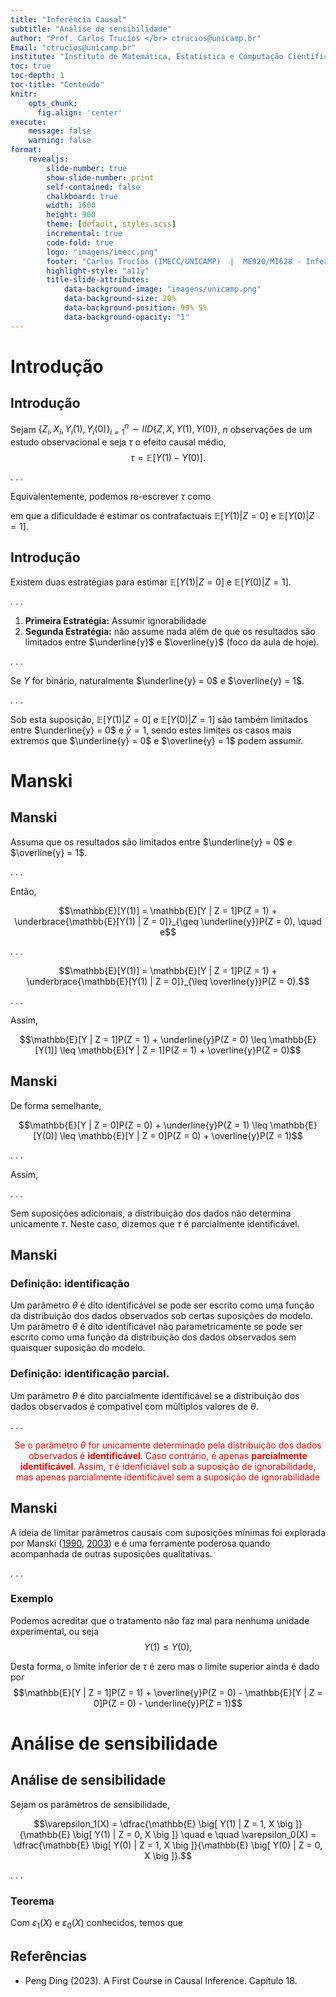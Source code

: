 ```yaml
---
title: "Inferência Causal"
subtitle: "Análise de sensibilidade"
author: "Prof. Carlos Trucíos </br> ctrucios@unicamp.br"
Email: "ctrucios@unicamp.br"
institute: "Instituto de Matemática, Estatística e Computação Científica (IMECC), </br> Universidade Estadual de Campinas (UNICAMP)."
toc: true
toc-depth: 1
toc-title: "Conteúdo"
knitr:
    opts_chunk: 
      fig.align: 'center'
execute:
    message: false
    warning: false
format:
    revealjs:
        slide-number: true
        show-slide-number: print
        self-contained: false
        chalkboard: true
        width: 1600
        height: 900
        theme: [default, styles.scss]
        incremental: true
        code-fold: true
        logo: "imagens/imecc.png"
        footer: "Carlos Trucíos (IMECC/UNICAMP)  |  ME920/MI628 - Inferência Causal |  [ctruciosm.github.io](https://ctruciosm.github.io/)"
        highlight-style: "a11y"
        title-slide-attributes:
            data-background-image: "imagens/unicamp.png"
            data-background-size: 20%
            data-background-position: 99% 5%
            data-background-opacity: "1"
---
```




# Introdução
## Introdução

Sejam $\{Z_i, X_i, Y_i(1), Y_i(0) \}_{i = 1}^n \sim IID \{Z, X, Y(1), Y(0) \}$, $n$ observações de um estudo observacional e seja $\tau$ o efeito causal médio, $$\tau = \mathbb{E} \big [ Y(1) - Y(0) \big ].$$

. . . 

Equivalentemente, podemos re-escrever $\tau$ como 
\begin{align}
\tau  &= \underbrace{\mathbb{E} [Y | Z = 1]P(Z = 1) + \mathbb{E}[Y(1) | Z = 0] P(Z = 0)}_{\mathbb{E}[Y(1)]} \\
      &- \underbrace{\Big [ \mathbb{E}[Y(0) | Z = 1]P(Z = 1) + \mathbb{E} [Y | Z = 0] P(Z = 0) \Big ]}_{\mathbb{E}[Y(0)]},
\end{align}

em que a dificuldade é estimar os contrafactuais $\mathbb{E}[Y(1) | Z = 0]$ e $\mathbb{E}[Y(0) | Z = 1].$
 

## Introdução

Existem duas estratégias para estimar $\mathbb{E}[Y(1) | Z = 0]$ e $\mathbb{E}[Y(0) | Z = 1].$

. . . 

1. **Primeira Estratégia:** Assumir ignorabilidade
2. **Segunda Estratégia:** não assume nada além de que os resultados são limitados entre $\underline{y}$ e $\overline{y}$ (foco da aula de hoje).

. . . 

Se $Y$ for binário, naturalmente $\underline{y} = 0$ e $\overline{y} = 1$.

. . . 


Sob esta suposição, $\mathbb{E}[Y(1) | Z = 0]$ e $\mathbb{E}[Y(0) | Z = 1]$ são também limitados entre $\underline{y} = 0$ e $\bar{y} = 1$, sendo estes limites os casos mais extremos que $\underline{y} = 0$ e $\overline{y} = 1$ podem assumir.


# Manski
## Manski

Assuma que os resultados são limitados entre $\underline{y} = 0$ e $\overline{y} = 1$.

. . . 

Então,


$$\mathbb{E}[Y(1)] = \mathbb{E}[Y | Z = 1]P(Z = 1) + \underbrace{\mathbb{E}[Y(1) | Z = 0]}_{\geq \underline{y}}P(Z = 0), \quad e$$

. . . 


$$\mathbb{E}[Y(1)] = \mathbb{E}[Y | Z = 1]P(Z = 1) + \underbrace{\mathbb{E}[Y(1) | Z = 0]}_{\leq \overline{y}}P(Z = 0).$$

. . . 


Assim, 

$$\mathbb{E}[Y | Z = 1]P(Z = 1) + \underline{y}P(Z = 0) \leq \mathbb{E}[Y(1)] \leq \mathbb{E}[Y | Z = 1]P(Z = 1) + \overline{y}P(Z = 0)$$

## Manski

De forma semelhante, 

$$\mathbb{E}[Y | Z = 0]P(Z = 0) + \underline{y}P(Z = 1) \leq \mathbb{E}[Y(0)] \leq \mathbb{E}[Y | Z = 0]P(Z = 0) + \overline{y}P(Z = 1)$$

. . . 

Assim, 


\begin{align}
\mathbb{E}[Y | Z = 1]P(Z = 1) & + \underline{y}P(Z = 0) - \mathbb{E}[Y | Z = 0]P(Z = 0) - \overline{y}P(Z = 1) \\
& \leq \underbrace{\mathbb{E}[Y(1) - Y(0)]}_{\tau} \leq \\
\mathbb{E}[Y | Z = 1]P(Z = 1) & + \overline{y}P(Z = 0) - \mathbb{E}[Y | Z = 0]P(Z = 0) - \underline{y}P(Z = 1)
\end{align}


. . . 

Sem suposições adicionais, a distribuição dos dados não determina unicamente $\tau$. Neste caso, dizemos que $\tau$ é parcialmente identificável.


## Manski


::: {.callout-tip}
### Definição: identificação

Um parâmetro $\theta$ é dito identificável se pode ser escrito como uma função da distribuição dos dados observados sob certas suposições do modelo. Um parâmetro $\theta$ é dito identificável não parametricamente se pode ser escrito como uma função da distribuição dos dados observados sem quaisquer suposição do modelo.
:::

::: {.callout-tip}
### Definição: identificação parcial.

Um parâmetro $\theta$ é dito parcialmente identificável se a distribuição dos dados observados é compativel com múltiplos valores de $\theta$.
:::


. . . 


<center>
[Se o parâmetro $\theta$ for unicamente determinado pela distribuição dos dados observados é **identificável**. Caso contrário, é apenas **parcialmente identificável**. Assim, $\tau$ é idenficiável sob a suposição de ignorabilidade, mas apenas parcialmente identificável sem a suposição de ignorabilidade]{style="color:red;"}
</center>


## Manski

A ideia de limitar parâmetros causais com suposições mínimas foi explorada por Manski ([1990](https://www.jstor.org/stable/2006592), [2003](https://books.google.com.br/books?hl=pt-BR&lr=&id=Zr0H7jMBqjkC&oi=fnd&pg=PA1&dq=manski+2003+partial+identification&ots=wONbugMojH&sig=dPV81Et6l_Wm-9NLi74EtkQn5tg&redir_esc=y#v=onepage&q=manski%202003%20partial%20identification&f=false)) e é uma ferramente poderosa quando acompanhada de outras suposições qualitativas.

. . . 


::: {.callout-note}
### Exemplo

Podemos acreditar que o tratamento não faz mal para nenhuma unidade experimental, ou seja $$Y(1) \leq Y(0),$$

Desta forma, o limite inferior de $\tau$ é zero mas o limite superior ainda é dado por $$\mathbb{E}[Y | Z = 1]P(Z = 1) + \overline{y}P(Z = 0) - \mathbb{E}[Y | Z = 0]P(Z = 0) - \underline{y}P(Z = 1)$$

:::

# Análise de sensibilidade
## Análise de sensibilidade

Sejam os parâmetros de sensibilidade, 


$$\varepsilon_1(X) = \dfrac{\mathbb{E} \big[ Y(1) | Z = 1, X \big ]}{\mathbb{E} \big[ Y(1) | Z = 0, X \big ]} \quad e \quad \varepsilon_0(X) = \dfrac{\mathbb{E} \big[ Y(0) | Z = 1, X \big ]}{\mathbb{E} \big[ Y(0) | Z = 0, X \big ]}.$$


. . . 

::: {.callout-tip}
### Teorema
Com $\varepsilon_1(X)$ e $\varepsilon_0(X)$ conhecidos, temos que

<center>
\begin{align}


\end{align}
</center>

:::



## Referências

::: {.nonincremental}

- Peng Ding (2023). A First Course in Causal Inference. Capítulo 18.

:::